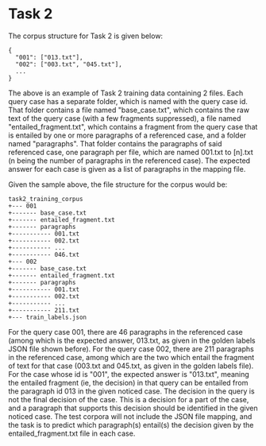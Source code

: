 # Task 2

The corpus structure for Task 2 is given below:

```
{
  "001": ["013.txt"],  
  "002": ["003.txt", "045.txt"],  
  ...  
}
```

The above is an example of Task 2 training data containing 2 files. Each query case has a separate folder, which is named with the query case id. That folder contains a file named "base_case.txt", which contains the raw text of the query case (with a few fragments suppressed), a file named "entailed_fragment.txt", which contains a fragment from the query case that is entailed by one or more paragraphs of a referenced case, and a folder named "paragraphs". That folder contains the paragraphs of said referenced case, one paragraph per file, which are named 001.txt to [n].txt (n being the number of paragraphs in the referenced case). The expected answer for each case is given as a list of paragraphs in the mapping file.

Given the sample above, the file structure for the corpus would be:

```
task2_training_corpus  
+--- 001  
+------- base_case.txt  
+------- entailed_fragment.txt  
+------- paragraphs  
+----------- 001.txt  
+----------- 002.txt  
+----------- ...  
+----------- 046.txt  
+--- 002  
+------- base_case.txt  
+------- entailed_fragment.txt  
+------- paragraphs  
+----------- 001.txt  
+----------- 002.txt  
+----------- ...  
+----------- 211.txt  
+--- train_labels.json  
```

For the query case 001, there are 46 paragraphs in the referenced case (among which is the expected answer, 013.txt, as given in the golden labels JSON file shown before). For the query case 002, there are 211 paragraphs in the referenced case, among which are the two which entail the fragment of text for that case (003.txt and 045.txt, as given in the golden labels file). For the case whose id is "001", the expected answer is "013.txt", meaning the entailed fragment (ie, the decision) in that query can be entailed from the paragraph id 013 in the given noticed case. The decision in the query is not the final decision of the case. This is a decision for a part of the case, and a paragraph that supports this decision should be identified in the given noticed case. The test corpora will not include the JSON file mapping, and the task is to predict which paragraph(s) entail(s) the decision given by the entailed_fragment.txt file in each case.

